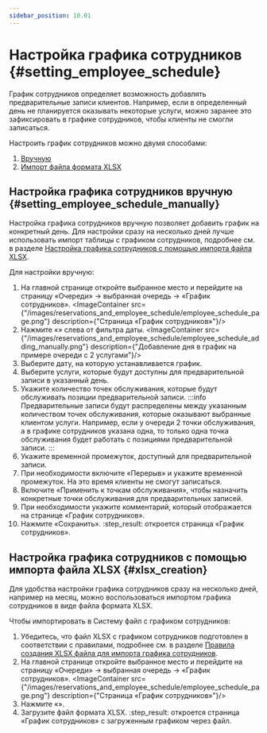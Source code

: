```yaml
---
sidebar_position: 10.01
---
```



# Настройка графика сотрудников {#setting_employee_schedule}

График сотрудников определяет возможность добавлять предварительные записи клиентов. Например, если в определенный день не планируется оказывать некоторые услуги, можно заранее это зафиксировать в графике сотрудников, чтобы клиенты не смогли записаться.

Настроить график сотрудников можно двумя способами:

1.  [Вручную](#setting_employee_schedule_manually)
2.  [Импорт файла формата XLSX](#xlsx_creation)

## Настройка графика сотрудников вручную {#setting_employee_schedule_manually}

Настройка графика сотрудников вручную позволяет добавить график на конкретный день. Для настройки сразу на несколько дней лучше использовать импорт таблицы с графиком сотрудников, подробнее см. в разделе [Настройка графика сотрудников с помощью импорта файла XLSX](#xlsx_creation).

Для настройки вручную:

1.  На главной странице откройте выбранное место и перейдите на страницу «Очереди» → выбранная очередь → «График сотрудников».
    <ImageContainer src={"/images/reservations_and_employee_schedule/employee_schedule_page.png"} description={"Страница «График сотрудников»"}/>
2.  Нажмите «<Add/>» слева от фильтра даты.
    <ImageContainer src={"/images/reservations_and_employee_schedule/employee_schedule_adding_manually.png"} description={"Добавление дня в график на примере очереди с 2 услугами"}/>
3.  Выберите дату, на которую устанавливается график.
4.  Выберите услуги, которые будут доступны для предварительной записи в указанный день.
5.  Укажите количество точек обслуживания, которые будут обслуживать позиции предварительной записи.
    :::info
    Предварительные записи будут распределены между указанным количеством точек обслуживания, которые оказывают выбранные клиентом услуги. Например, если у очереди 2 точки обслуживания, а в графике сотрудников указана одна, то только одна точка обслуживания будет работать с позициями предварительной записи.
    :::
6.  Укажите временной промежуток, доступный для предварительной записи.
7.  При необходимости включите «Перерыв» и укажите временной промежуток. На это время клиенты не смогут записаться.
8.  Включите «Применить к точкам обслуживания», чтобы назначить конкретные точки обслуживания для предварительных записей.
9.  При необходимости укажите комментарий, который отображается на странице «График сотрудников».
10. Нажмите «Сохранить».
    :step_result: откроется страница «График сотрудников».


## Настройка графика сотрудников с помощью импорта файла XLSX {#xlsx_creation}

Для удобства настройки графика сотрудников сразу на несколько дней, например на месяц, можно воспользоваться импортом графика сотрудников в виде файла формата XLSX.

Чтобы импортировать в Систему файл с графиком сотрудников:
1.  Убедитесь, что файл XLSX с графиком сотрудников подготовлен в соответствии с правилами, подробнее см. в разделе [Правила создания XLSX файла для импорта графика сотрудников](../reference_information/employee_schedule_xlsx_rules.mdx).
2.  На главной странице откройте выбранное место и перейдите на страницу «Очереди» → выбранная очередь → «График сотрудников».
    <ImageContainer src={"/images/reservations_and_employee_schedule/employee_schedule_page.png"} description={"Страница «График сотрудников»"}/>
3.  Нажмите «<CloudUploadOutlined/>».
4.  Загрузите файл формата XLSX.
    :step_result: откроется страница «График сотрудников» с загруженным графиком через файл.

